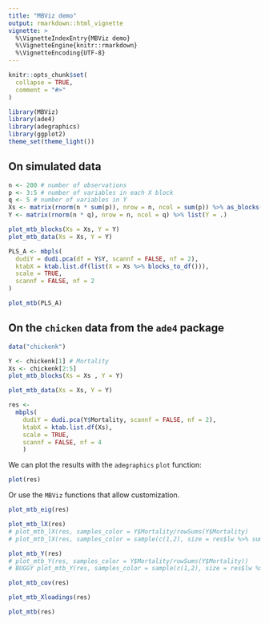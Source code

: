 ```yaml
---
title: "MBViz demo"
output: rmarkdown::html_vignette
vignette: >
  %\VignetteIndexEntry{MBViz demo}
  %\VignetteEngine{knitr::rmarkdown}
  %\VignetteEncoding{UTF-8}
---
```


```r
knitr::opts_chunk$set(
  collapse = TRUE,
  comment = "#>"
)
```

```r
library(MBViz)
library(ade4)
library(adegraphics)
library(ggplot2)
theme_set(theme_light())
```


## On simulated data

```r

n <- 200 # number of observations
p <- 3:5 # number of variables in each X block
q <- 5 # number of variables in Y
Xs <- matrix(rnorm(n * sum(p)), nrow = n, ncol = sum(p)) %>% as_blocks(., p = p)
Y <- matrix(rnorm(n * q), nrow = n, ncol = q) %>% list(Y = .)

plot_mtb_blocks(Xs = Xs, Y = Y)
plot_mtb_data(Xs = Xs, Y = Y)

```


```r

PLS_A <- mbpls(
  dudiY = dudi.pca(df = Y$Y, scannf = FALSE, nf = 2),
  ktabX = ktab.list.df(list(X = Xs %>% blocks_to_df())),
  scale = TRUE,
  scannf = FALSE, nf = 2
)

plot_mtb(PLS_A)

```





## On the `chicken` data from the `ade4` package

```r

data("chickenk")

```

```r
Y <- chickenk[1] # Mortality
Xs <- chickenk[2:5]
plot_mtb_blocks(Xs = Xs , Y = Y)
```

```r
plot_mtb_data(Xs = Xs, Y = Y)
```

```r

res <- 
  mbpls(
    dudiY = dudi.pca(Y$Mortality, scannf = FALSE, nf = 2),
    ktabX = ktab.list.df(Xs),
    scale = TRUE,
    scannf = FALSE, nf = 4
    )

```


We can plot the results with the `adegraphics` `plot` function:

```r

plot(res)

```

Or use the `MBViz` functions that allow customization.

```r

plot_mtb_eig(res)

```

```r

plot_mtb_lX(res) 
# plot_mtb_lX(res, samples_color = Y$Mortality/rowSums(Y$Mortality)
# plot_mtb_lX(res, samples_color = sample(c(1,2), size = res$lw %>% sum(), replace = TRUE))

```

```r

plot_mtb_Y(res)
# plot_mtb_Y(res, samples_color = Y$Mortality/rowSums(Y$Mortality))
# BUGGY plot_mtb_Y(res, samples_color = sample(c(1,2), size = res$lw %>% sum(), replace = TRUE))

```

```r

plot_mtb_cov(res)

```


```r

plot_mtb_Xloadings(res)

```

```r

plot_mtb(res)

```

